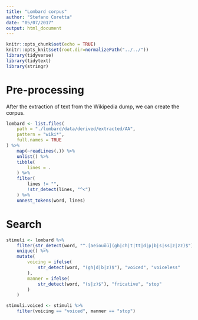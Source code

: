 ```yaml
---
title: "Lombard corpus"
author: "Stefano Coretta"
date: "05/07/2017"
output: html_document
---
```


```r
knitr::opts_chunk$set(echo = TRUE)
knitr::opts_knit$set(root.dir=normalizePath("../../"))
library(tidyverse)
library(tidytext)
library(stringr)
```

# Pre-processing

After the extraction of text from the Wikipedia dump, we can create the corpus.

```r
lombard <- list.files(
    path = "./lombard/data/derived/extracted/AA",
    pattern = "wiki*",
    full.names = TRUE
) %>%
    map(~readLines(.)) %>%
    unlist() %>%
    tibble(
        lines = .
    ) %>%
    filter(
        lines != "",
        !str_detect(lines, "^<")
    ) %>%
    unnest_tokens(word, lines)
```

# Search

```r
stimuli <- lombard %>%
    filter(str_detect(word, "^.[aeiouöü](gh|ch|t|tt|d|p|b|s|ss|z|zz)$")) %>%
    unique() %>%
    mutate(
        voicing = ifelse(
            str_detect(word, "(gh|d|b|z)$"), "voiced", "voiceless"
        ),
        manner = ifelse(
            str_detect(word, "(s|z)$"), "fricative", "stop"
        )
    )

stimuli.voiced <- stimuli %>%
    filter(voicing == "voiced", manner == "stop")
```

